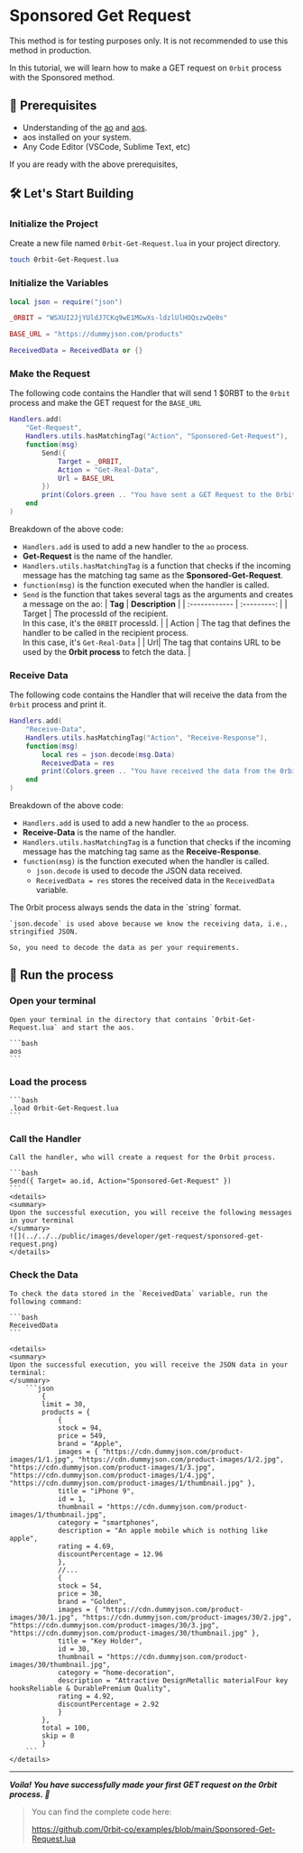 
# Sponsored Get Request

<Callout type="warning" emoji="⚠️">
  This method is for testing purposes only. It is not recommended to use this method in production.
</Callout>

In this tutorial, we will learn how to make a GET request on `0rbit` process with the Sponsored method.

## 🔑 Prerequisites
- Understanding of the [ao](/concepts/what-is-ao) and [aos](/concepts/what-is-aos).
- aos installed on your system.
- Any Code Editor (VSCode, Sublime Text, etc)

If you are ready with the above prerequisites, 

## 🛠️ Let's Start Building 

### Initialize the Project

Create a new file named `0rbit-Get-Request.lua` in your project directory.

```bash
touch 0rbit-Get-Request.lua
```

### Initialize the Variables

```lua
local json = require("json")

_0RBIT = "WSXUI2JjYUldJ7CKq9wE1MGwXs-ldzlUlHOQszwQe0s"

BASE_URL = "https://dummyjson.com/products"

ReceivedData = ReceivedData or {}
```

### Make the Request

The following code contains the Handler that will send 1 $0RBT to the `0rbit` process and make the GET request for the `BASE_URL`

```lua
Handlers.add(
    "Get-Request",
    Handlers.utils.hasMatchingTag("Action", "Sponsored-Get-Request"),
    function(msg)
        Send({
            Target = _0RBIT,
            Action = "Get-Real-Data",
            Url = BASE_URL
        })
        print(Colors.green .. "You have sent a GET Request to the 0rbit process.")
    end
)
```
Breakdown of the above code:
- `Handlers.add` is used to add a new handler to the `ao` process.
- __Get-Request__ is the name of the handler.
- `Handlers.utils.hasMatchingTag` is a function that checks if the incoming message has the matching tag same as the __Sponsored-Get-Request__.
- `function(msg)` is the function executed when the handler is called.
- `Send` is the function that takes several tags as the arguments and creates a message on the ao: 
    | __Tag__        | __Description__ |
    | :------------ | :---------: |
    | Target        |    The processId of the recipient. <br/> In this case, it's the `0RBIT` processId.    |
    | Action     | The tag that defines the handler to be called in the recipient process. <br/> In this case, it's `Get-Real-Data`    |
    | Url| The tag that contains URL to be used by the __0rbit process__ to fetch the data. |

### Receive Data

The following code contains the Handler that will receive the data from the `0rbit` process and print it.

```lua
Handlers.add(
    "Receive-Data",
    Handlers.utils.hasMatchingTag("Action", "Receive-Response"),
    function(msg)
        local res = json.decode(msg.Data)
        ReceivedData = res
        print(Colors.green .. "You have received the data from the 0rbit process.")
    end
)
```
Breakdown of the above code:
- `Handlers.add` is used to add a new handler to the `ao` process.
- __Receive-Data__ is the name of the handler.
- `Handlers.utils.hasMatchingTag` is a function that checks if the incoming message has the matching tag same as the __Receive-Response__.
- `function(msg)` is the function executed when the handler is called.
    - `json.decode` is used to decode the JSON data received.
    - `ReceivedData = res` stores the received data in the `ReceivedData` variable.

<Callout type="info" emoji="ℹ️">
    The 0rbit process always sends the data in the `string` format. 
    
    `json.decode` is used above because we know the receiving data, i.e., stringified JSON.
    
    So, you need to decode the data as per your requirements.
</Callout>

## 🏃 Run the process 

### Open your terminal 

    Open your terminal in the directory that contains `0rbit-Get-Request.lua` and start the aos.
    
    ```bash
    aos
    ```

### Load the process

    ```bash
    .load 0rbit-Get-Request.lua
    ```

### Call the Handler 

    Call the handler, who will create a request for the 0rbit process.

    ```bash
    Send({ Target= ao.id, Action="Sponsored-Get-Request" })
    ```
    <details>
    <summary>
    Upon the successful execution, you will receive the following messages in your terminal
    </summary>
    ![](../../../public/images/developer/get-request/sponsored-get-request.png)
    </details>

### Check the Data

    To check the data stored in the `ReceivedData` variable, run the following command:

    ```bash
    ReceivedData
    ```

    <details>
    <summary>
    Upon the successful execution, you will receive the JSON data in your terminal:
    </summary>
        ```json
            {
            limit = 30,
            products = {
                {
                stock = 94,
                price = 549,
                brand = "Apple",
                images = { "https://cdn.dummyjson.com/product-images/1/1.jpg", "https://cdn.dummyjson.com/product-images/1/2.jpg", "https://cdn.dummyjson.com/product-images/1/3.jpg", "https://cdn.dummyjson.com/product-images/1/4.jpg", "https://cdn.dummyjson.com/product-images/1/thumbnail.jpg" },
                title = "iPhone 9",
                id = 1,
                thumbnail = "https://cdn.dummyjson.com/product-images/1/thumbnail.jpg",
                category = "smartphones",
                description = "An apple mobile which is nothing like apple",
                rating = 4.69,
                discountPercentage = 12.96
                },
                //...
                {
                stock = 54,
                price = 30,
                brand = "Golden",
                images = { "https://cdn.dummyjson.com/product-images/30/1.jpg", "https://cdn.dummyjson.com/product-images/30/2.jpg", "https://cdn.dummyjson.com/product-images/30/3.jpg", "https://cdn.dummyjson.com/product-images/30/thumbnail.jpg" },
                title = "Key Holder",
                id = 30,
                thumbnail = "https://cdn.dummyjson.com/product-images/30/thumbnail.jpg",
                category = "home-decoration",
                description = "Attractive DesignMetallic materialFour key hooksReliable & DurablePremium Quality",
                rating = 4.92,
                discountPercentage = 2.92
                }
            },
            total = 100,
            skip = 0
            }
        ```
    </details>

---
___Voila! You have successfully made your first GET request on the 0rbit process. 🎉___

> You can find the complete code here:
> 
> https://github.com/0rbit-co/examples/blob/main/Sponsored-Get-Request.lua
